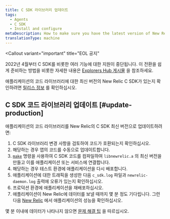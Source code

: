 ```yaml
---
title: C SDK 라이브러리 업데이트
tags:
  - Agents
  - C SDK
  - Install and configure
metaDescription: How to make sure you have the latest version of New Relic's C SDK for your application's code library.
translationType: machine
---
```


<Callout
  variant="important"
  title="EOL 공지"
>
  2022년 4월부터 C SDK를 비롯한 여러 기능에 대한 지원이 중단됩니다. 이 전환을 쉽게 준비하는 방법을 비롯한 자세한 내용은 [Explorers Hub 게시물](https://discuss.newrelic.com/t/q1-bulk-eol-announcement-fy23/181744) 을 참조하세요.
</Callout>

애플리케이션의 코드 라이브러리에 대한 최신 버전의 New Relic C SDK가 있는지 확인하려면 [릴리스 정보](/docs/release-notes/agent-release-notes/c-release-notes) 를 확인하십시오.

## C SDK 코드 라이브러리 업데이트 [#update-production]

애플리케이션의 코드 라이브러리를 New Relic의 C SDK 최신 버전으로 업데이트하려면:

1. C SDK 라이브러리 변경 사항을 검토하여 코드가 호환되는지 확인하십시오.
2. 해당하는 경우 앱의 코드를 수동으로 업데이트합니다.
3. [`make`](https://github.com/newrelic/c-sdk#building) 명령을 사용하여 C SDK 코드를 컴파일하여 `libnewrelic.a` 의 최신 버전을 만들고 이를 애플리케이션 또는 서비스에 연결합니다.
4. 해당하는 경우 테스트 환경에 애플리케이션을 다시 배포합니다.
5. 애플리케이션에 대한 트래픽을 생성한 다음 `c_sdk.log` 파일과 `newrelic-daemon.log` 출력에 오류가 있는지 확인하십시오.
6. 프로덕션 환경에 애플리케이션을 재배포하십시오.
7. 애플리케이션이 New Relic에 데이터를 보낼 때까지 몇 분 정도 기다립니다. 그런 다음 [New Relic](/docs/apm/applications-menu/monitoring/apm-overview-page) 에서 애플리케이션의 성능을 확인하십시오.

몇 분 이내에 데이터가 나타나지 않으면 [문제 해결 팁](/docs/apm/agents/c-sdk/troubleshooting/no-data-appears-c-sdk) 을 따르십시오.